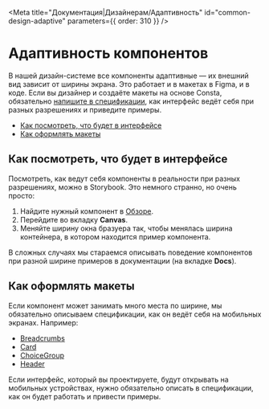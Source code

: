 
<Meta
  title="Документация|Дизайнерам/Адаптивность"
  id="common-design-adaptive"
  parameters={{ order: 310 }}
/>

# Адаптивность компонентов

В нашей дизайн-системе все компоненты адаптивные — их внешний вид зависит от ширины экрана. Это работает и в макетах в Figma, и в коде. Если вы дизайнер и создаёте макеты на основе Consta, обязательно [напишите в спецификации](#как-оформлять-макеты), как интерфейс ведёт себя при разных разрешениях и приведите примеры.

- [Как посмотреть, что будет в интерфейсе](#как-посмотреть-что-будет-в-интерфейсе)
- [Как оформлять макеты](#как-оформлять-макеты)

## Как посмотреть, что будет в интерфейсе

Посмотреть, как ведут себя компоненты в реальности при разных разрешениях, можно в Storybook. Это немного странно, но очень просто:

1. Найдите нужный компонент в [Обзоре](?path=/docs/common-preview--page).
2. Перейдите во вкладку **Canvas**.
3. Меняйте ширину окна бразуера так, чтобы менялась ширина контейнера, в котором находится пример компонента.

В сложных случаях мы стараемся описывать поведение компонентов при разной ширине примеров в документации (на вкладке **Docs**).

## Как оформлять макеты

Если компонент может занимать много места по ширине, мы обязательно описываем спецификации, как он ведёт себя на мобильных экранах. Например:

- [Breadcrumbs](https://www.figma.com/file/v9Jkm2GrymD277dIGpRBSH/Consta-UI-Kit?node-id=7752%3A136131)
- [Card](https://www.figma.com/file/v9Jkm2GrymD277dIGpRBSH/Consta-UI-Kit?node-id=24670%3A0)
- [ChoiceGroup](https://www.figma.com/file/v9Jkm2GrymD277dIGpRBSH/Consta-UI-Kit?node-id=5156%3A79693)
- [Header](https://www.figma.com/file/v9Jkm2GrymD277dIGpRBSH/Consta-UI-Kit?node-id=2411%3A37833)

Если интерфейс, который вы проектируете, будут открывать на мобильных устройствах,
нужно обязательно описать в спецификации, как он будет работать и привести примеры.
